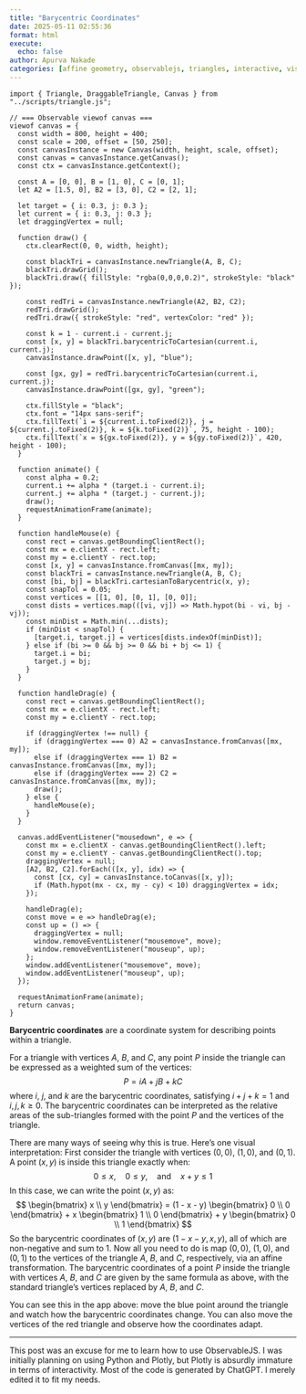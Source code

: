 ```yaml
---
title: "Barycentric Coordinates"
date: 2025-05-11 02:55:36
format: html
execute:
  echo: false
author: Apurva Nakade
categories: [affine geometry, observablejs, triangles, interactive, visualization]
---
```


```ojs
import { Triangle, DraggableTriangle, Canvas } from "../scripts/triangle.js";

```

```ojs
// === Observable viewof canvas ===
viewof canvas = {
  const width = 800, height = 400;
  const scale = 200, offset = [50, 250];
  const canvasInstance = new Canvas(width, height, scale, offset);
  const canvas = canvasInstance.getCanvas();
  const ctx = canvasInstance.getContext();

  const A = [0, 0], B = [1, 0], C = [0, 1];
  let A2 = [1.5, 0], B2 = [3, 0], C2 = [2, 1];

  let target = { i: 0.3, j: 0.3 };
  let current = { i: 0.3, j: 0.3 };
  let draggingVertex = null;

  function draw() {
    ctx.clearRect(0, 0, width, height);

    const blackTri = canvasInstance.newTriangle(A, B, C);
    blackTri.drawGrid();
    blackTri.draw({ fillStyle: "rgba(0,0,0,0.2)", strokeStyle: "black" });

    const redTri = canvasInstance.newTriangle(A2, B2, C2);
    redTri.drawGrid();
    redTri.draw({ strokeStyle: "red", vertexColor: "red" });

    const k = 1 - current.i - current.j;
    const [x, y] = blackTri.barycentricToCartesian(current.i, current.j);
    canvasInstance.drawPoint([x, y], "blue");

    const [gx, gy] = redTri.barycentricToCartesian(current.i, current.j);
    canvasInstance.drawPoint([gx, gy], "green");

    ctx.fillStyle = "black";
    ctx.font = "14px sans-serif";
    ctx.fillText(`i = ${current.i.toFixed(2)}, j = ${current.j.toFixed(2)}, k = ${k.toFixed(2)}`, 75, height - 100);
    ctx.fillText(`x = ${gx.toFixed(2)}, y = ${gy.toFixed(2)}`, 420, height - 100);
  }

  function animate() {
    const alpha = 0.2;
    current.i += alpha * (target.i - current.i);
    current.j += alpha * (target.j - current.j);
    draw();
    requestAnimationFrame(animate);
  }

  function handleMouse(e) {
    const rect = canvas.getBoundingClientRect();
    const mx = e.clientX - rect.left;
    const my = e.clientY - rect.top;
    const [x, y] = canvasInstance.fromCanvas([mx, my]);
    const blackTri = canvasInstance.newTriangle(A, B, C);
    const [bi, bj] = blackTri.cartesianToBarycentric(x, y);
    const snapTol = 0.05;
    const vertices = [[1, 0], [0, 1], [0, 0]];
    const dists = vertices.map(([vi, vj]) => Math.hypot(bi - vi, bj - vj));
    const minDist = Math.min(...dists);
    if (minDist < snapTol) {
      [target.i, target.j] = vertices[dists.indexOf(minDist)];
    } else if (bi >= 0 && bj >= 0 && bi + bj <= 1) {
      target.i = bi;
      target.j = bj;
    }
  }

  function handleDrag(e) {
    const rect = canvas.getBoundingClientRect();
    const mx = e.clientX - rect.left;
    const my = e.clientY - rect.top;

    if (draggingVertex !== null) {
      if (draggingVertex === 0) A2 = canvasInstance.fromCanvas([mx, my]);
      else if (draggingVertex === 1) B2 = canvasInstance.fromCanvas([mx, my]);
      else if (draggingVertex === 2) C2 = canvasInstance.fromCanvas([mx, my]);
      draw();
    } else {
      handleMouse(e);
    }
  }

  canvas.addEventListener("mousedown", e => {
    const mx = e.clientX - canvas.getBoundingClientRect().left;
    const my = e.clientY - canvas.getBoundingClientRect().top;
    draggingVertex = null;
    [A2, B2, C2].forEach(([x, y], idx) => {
      const [cx, cy] = canvasInstance.toCanvas([x, y]);
      if (Math.hypot(mx - cx, my - cy) < 10) draggingVertex = idx;
    });

    handleDrag(e);
    const move = e => handleDrag(e);
    const up = () => {
      draggingVertex = null;
      window.removeEventListener("mousemove", move);
      window.removeEventListener("mouseup", up);
    };
    window.addEventListener("mousemove", move);
    window.addEventListener("mouseup", up);
  });

  requestAnimationFrame(animate);
  return canvas;
}
```
**Barycentric coordinates** are a coordinate system for describing points within a triangle.  

For a triangle with vertices $A$, $B$, and $C$, any point $P$ inside the triangle can be expressed as a weighted sum of the vertices:
$$
P = iA + jB + kC
$$
where $i$, $j$, and $k$ are the barycentric coordinates, satisfying $i + j + k = 1$ and $i, j, k \geq 0$. The barycentric coordinates can be interpreted as the relative areas of the sub-triangles formed with the point $P$ and the vertices of the triangle.

There are many ways of seeing why this is true. Here's one visual interpretation: First consider the triangle with vertices $(0, 0)$, $(1, 0)$, and $(0, 1)$. A point $(x, y)$ is inside this triangle exactly when:
$$
0 \le x, \quad 0 \le y, \quad \text{and} \quad x + y \le 1
$$
In this case, we can write the point $(x, y)$ as:
$$
\begin{bmatrix} x \\ y \end{bmatrix}
= 
(1 - x - y) \begin{bmatrix} 0 \\ 0 \end{bmatrix} + 
x \begin{bmatrix} 1 \\ 0 \end{bmatrix} +
y \begin{bmatrix} 0 \\ 1 \end{bmatrix}
$$
So the barycentric coordinates of $(x, y)$ are $(1 - x - y, x, y)$, all of which are non-negative and sum to 1. Now all you need to do is map $(0, 0)$, $(1, 0)$, and $(0, 1)$ to the vertices of the triangle $A$, $B$, and $C$, respectively, via an affine transformation. The barycentric coordinates of a point $P$ inside the triangle with vertices $A$, $B$, and $C$ are given by the same formula as above, with the standard triangle's vertices replaced by $A$, $B$, and $C$.

You can see this in the app above: move the blue point around the triangle and watch how the barycentric coordinates change. You can also move the vertices of the red triangle and observe how the coordinates adapt.

---

This post was an excuse for me to learn how to use ObservableJS. I was initially planning on using Python and Plotly, but Plotly is absurdly immature in terms of interactivity. Most of the code is generated by ChatGPT. I merely edited it to fit my needs. 


<!-- 
TODO: Export javascript classes to separate files.
TODO: Write a little about the javascript implementation.
TODO: Instead of A, B, C use an array of vertices in the triangle class.
TODO: Extend triangle class to a draggable triangle class.
 -->